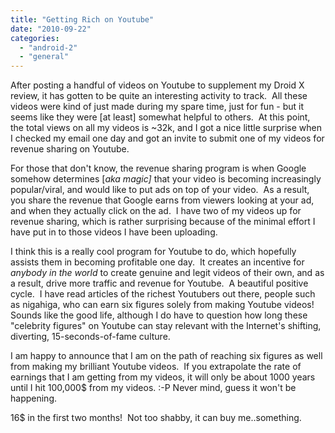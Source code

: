 ```yaml
---
title: "Getting Rich on Youtube"
date: "2010-09-22"
categories: 
  - "android-2"
  - "general"
---
```


After posting a handful of videos on Youtube to supplement my Droid X review, it has gotten to be quite an interesting activity to track.  All these videos were kind of just made during my spare time, just for fun - but it seems like they were \[at least\] somewhat helpful to others.  At this point, the total views on all my videos is ~32k, and I got a nice little surprise when I checked my email one day and got an invite to submit one of my videos for revenue sharing on Youtube.

For those that don't know, the revenue sharing program is when Google somehow determines \[_aka magic\]_ that your video is becoming increasingly popular/viral, and would like to put ads on top of your video.  As a result, you share the revenue that Google earns from viewers looking at your ad, and when they actually click on the ad.  I have two of my videos up for revenue sharing, which is rather surprising because of the minimal effort I have put in to those videos I have been uploading.

I think this is a really cool program for Youtube to do, which hopefully assists them in becoming profitable one day.  It creates an incentive for _anybody in the world_ to create genuine and legit videos of their own, and as a result, drive more traffic and revenue for Youtube.  A beautiful positive cycle.  I have read articles of the richest Youtubers out there, people such as nigahiga, who can earn six figures solely from making Youtube videos!  Sounds like the good life, although I do have to question how long these "celebrity figures" on Youtube can stay relevant with the Internet's shifting, diverting, 15-seconds-of-fame culture.

I am happy to announce that I am on the path of reaching six figures as well from making my brilliant Youtube videos.  If you extrapolate the rate of earnings that I am getting from my videos, it will only be about 1000 years until I hit 100,000$ from my videos. :-P Never mind, guess it won't be happening.

16$ in the first two months!  Not too shabby, it can buy me..something.
